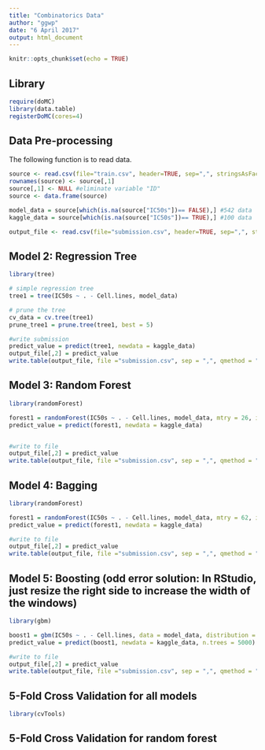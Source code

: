 ```yaml
---
title: "Combinatorics Data"
author: "ggwp"
date: "6 April 2017"
output: html_document
---
```


```r
knitr::opts_chunk$set(echo = TRUE)
```
## Library
```r
require(doMC)
library(data.table)
registerDoMC(cores=4)
```

## Data Pre-processing
The following function is to read data.
```r
source <- read.csv(file="train.csv", header=TRUE, sep=",", stringsAsFactors=FALSE)
rownames(source) <- source[,1]
source[,1] <- NULL #eliminate variable "ID"
source <- data.frame(source)

model_data = source[which(is.na(source["IC50s"])== FALSE),] #542 data
kaggle_data = source[which(is.na(source["IC50s"])== TRUE),] #100 data

output_file <- read.csv(file="submission.csv", header=TRUE, sep=",", stringsAsFactors=FALSE)
```

## Model 2: Regression Tree
```r
library(tree)

# simple regression tree
tree1 = tree(IC50s ~ . - Cell.lines, model_data)

# prune the tree
cv_data = cv.tree(tree1)
prune_tree1 = prune.tree(tree1, best = 5)

#write submission
predict_value = predict(tree1, newdata = kaggle_data)
output_file[,2] = predict_value
write.table(output_file, file ="submission.csv", sep = ",", qmethod = "double", row.names = FALSE) #the file you want to submit to kaggle
```

## Model 3: Random Forest
```r
library(randomForest)

forest1 = randomForest(IC50s ~ . - Cell.lines, model_data, mtry = 26, importantce = TRUE) #p = 62, p^0.5 = 7.8
predict_value = predict(forest1, newdata = kaggle_data)


#write to file
output_file[,2] = predict_value
write.table(output_file, file ="submission.csv", sep = ",", qmethod = "double", row.names = FALSE)
```

## Model 4: Bagging
```r
library(randomForest)

forest1 = randomForest(IC50s ~ . - Cell.lines, model_data, mtry = 62, importantce = TRUE, n.trees = 5000)#p = 62
predict_value = predict(forest1, newdata = kaggle_data)

#write to file
output_file[,2] = predict_value
write.table(output_file, file ="submission.csv", sep = ",", qmethod = "double", row.names = FALSE)
```

## Model 5: Boosting (odd error solution: In RStudio, just resize the right side to increase the width of the windows)
```r
library(gbm)

boost1 = gbm(IC50s ~ . - Cell.lines, data = model_data, distribution = "gaussian", n.trees = 5000, interaction.depth = 1)
predict_value = predict(boost1, newdata = kaggle_data, n.trees = 5000)

#write to file
output_file[,2] = predict_value
write.table(output_file, file ="submission.csv", sep = ",", qmethod = "double", row.names = FALSE)
```

## 5-Fold Cross Validation for all models
```r
library(cvTools)
```

## 5-Fold Cross Validation for random forest
```r

```









